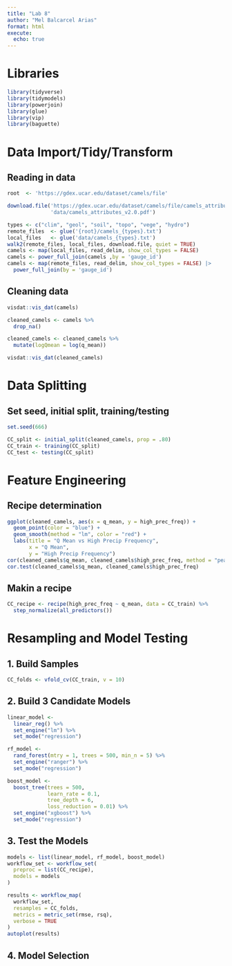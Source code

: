 ```yaml
---
title: "Lab 8"
author: "Mel Balcarcel Arias"
format: html
execute: 
  echo: true
---
```


# Libraries

```r
library(tidyverse)
library(tidymodels)
library(powerjoin)
library(glue)
library(vip)
library(baguette)
```

# Data Import/Tidy/Transform

## Reading in data

```r
root  <- 'https://gdex.ucar.edu/dataset/camels/file'
```

```r
download.file('https://gdex.ucar.edu/dataset/camels/file/camels_attributes_v2.0.pdf', 
              'data/camels_attributes_v2.0.pdf')
```

```r
types <- c("clim", "geol", "soil", "topo", "vege", "hydro")
remote_files  <- glue('{root}/camels_{types}.txt')
local_files   <- glue('data/camels_{types}.txt')
walk2(remote_files, local_files, download.file, quiet = TRUE)
camels <- map(local_files, read_delim, show_col_types = FALSE) 
camels <- power_full_join(camels ,by = 'gauge_id')
camels <- map(remote_files, read_delim, show_col_types = FALSE) |> 
  power_full_join(by = 'gauge_id')
```

## Cleaning data

```r
visdat::vis_dat(camels)
```
```r
cleaned_camels <- camels %>% 
  drop_na()

cleaned_camels <- cleaned_camels %>%  
  mutate(logQmean = log(q_mean))

visdat::vis_dat(cleaned_camels)
```


# Data Splitting
## Set seed, initial split, training/testing
```r
set.seed(666)

CC_split <- initial_split(cleaned_camels, prop = .80)
CC_train <- training(CC_split)
CC_test <- testing(CC_split)
```

# Feature Engineering 
## Recipe determination 
```r
ggplot(cleaned_camels, aes(x = q_mean, y = high_prec_freq)) +
  geom_point(color = "blue") +
  geom_smooth(method = "lm", color = "red") +
  labs(title = "Q Mean vs High Precip Frequency",
       x = "Q Mean",
       y = "High Precip Frequency")
cor(cleaned_camels$q_mean, cleaned_camels$high_prec_freq, method = "pearson")
cor.test(cleaned_camels$q_mean, cleaned_camels$high_prec_freq)
```

## Makin a recipe
```r
CC_recipe <- recipe(high_prec_freq ~ q_mean, data = CC_train) %>%
  step_normalize(all_predictors())
```

# Resampling and Model Testing 
## 1. Build Samples
```r
CC_folds <- vfold_cv(CC_train, v = 10)
```

## 2. Build 3 Candidate Models 
```r
linear_model <- 
  linear_reg() %>%
  set_engine("lm") %>%
  set_mode("regression")
```
```r
rf_model <- 
  rand_forest(mtry = 1, trees = 500, min_n = 5) %>%
  set_engine("ranger") %>%
  set_mode("regression")
```
```r
boost_model <- 
  boost_tree(trees = 500, 
             learn_rate = 0.1, 
             tree_depth = 6, 
             loss_reduction = 0.01) %>%
  set_engine("xgboost") %>%
  set_mode("regression")
```

## 3. Test the Models 
```r
models <- list(linear_model, rf_model, boost_model)
workflow_set <- workflow_set(
  preproc = list(CC_recipe),
  models = models
)
```
```r
results <- workflow_map(
  workflow_set,
  resamples = CC_folds,
  metrics = metric_set(rmse, rsq),
  verbose = TRUE
)
autoplot(results)
```
## 4. Model Selection 
```r

```








